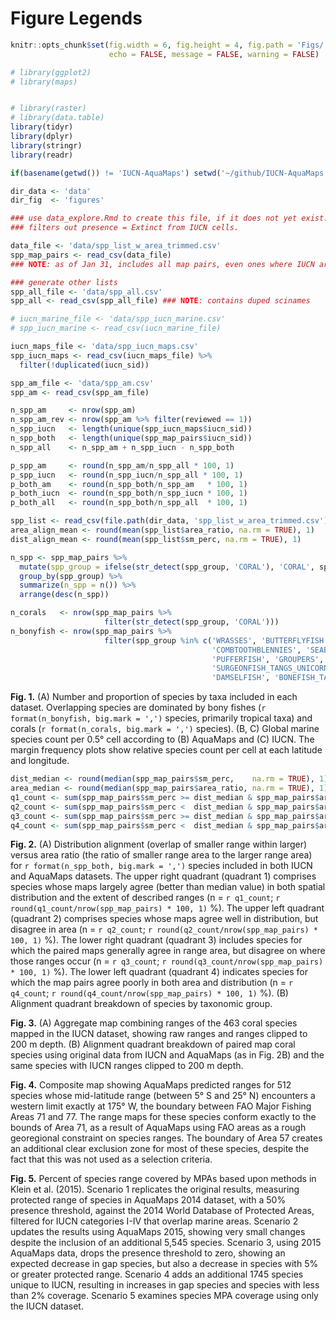 
# Figure Legends

``` r
knitr::opts_chunk$set(fig.width = 6, fig.height = 4, fig.path = 'Figs/',
                      echo = FALSE, message = FALSE, warning = FALSE)

# library(ggplot2)
# library(maps)


# library(raster)
# library(data.table)
library(tidyr)
library(dplyr)
library(stringr)
library(readr)

if(basename(getwd()) != 'IUCN-AquaMaps') setwd('~/github/IUCN-AquaMaps')

dir_data <- 'data'
dir_fig  <- 'figures'

```

``` r
### use data_explore.Rmd to create this file, if it does not yet exist.  This
### filters out presence = Extinct from IUCN cells.

data_file <- 'data/spp_list_w_area_trimmed.csv'
spp_map_pairs <- read_csv(data_file)
### NOTE: as of Jan 31, includes all map pairs, even ones where IUCN area == 0

### generate other lists
spp_all_file <- 'data/spp_all.csv'
spp_all <- read_csv(spp_all_file) ### NOTE: contains duped scinames

# iucn_marine_file <- 'data/spp_iucn_marine.csv'
# spp_iucn_marine <- read_csv(iucn_marine_file) 

iucn_maps_file <- 'data/spp_iucn_maps.csv'
spp_iucn_maps <- read_csv(iucn_maps_file) %>%
  filter(!duplicated(iucn_sid))

spp_am_file <- 'data/spp_am.csv'
spp_am <- read_csv(spp_am_file)

```

``` r
n_spp_am     <- nrow(spp_am)
n_spp_am_rev <- nrow(spp_am %>% filter(reviewed == 1))
n_spp_iucn   <- length(unique(spp_iucn_maps$iucn_sid))
n_spp_both   <- length(unique(spp_map_pairs$iucn_sid))
n_spp_all    <- n_spp_am + n_spp_iucn - n_spp_both

p_spp_am     <- round(n_spp_am/n_spp_all * 100, 1)
p_spp_iucn   <- round(n_spp_iucn/n_spp_all * 100, 1)
p_both_am    <- round(n_spp_both/n_spp_am   * 100, 1)
p_both_iucn  <- round(n_spp_both/n_spp_iucn * 100, 1)
p_both_all   <- round(n_spp_both/n_spp_all  * 100, 1)

spp_list <- read_csv(file.path(dir_data, 'spp_list_w_area_trimmed.csv'))
area_align_mean <- round(mean(spp_list$area_ratio, na.rm = TRUE), 1)
dist_align_mean <- round(mean(spp_list$sm_perc, na.rm = TRUE), 1)

```


``` r
n_spp <- spp_map_pairs %>%
  mutate(spp_group = ifelse(str_detect(spp_group, 'CORAL'), 'CORAL', spp_group)) %>%
  group_by(spp_group) %>%
  summarize(n_spp = n()) %>%
  arrange(desc(n_spp))

n_corals   <- nrow(spp_map_pairs %>% 
                     filter(str_detect(spp_group, 'CORAL')))
n_bonyfish <- nrow(spp_map_pairs %>% 
                     filter(spp_group %in% c('WRASSES', 'BUTTERFLYFISH', 'PARROTFISH',
                                             'COMBTOOTHBLENNIES', 'SEABREAMS_PORGIES', 
                                             'PUFFERFISH', 'GROUPERS', 'TUNAS_BILLFISHES', 
                                             'SURGEONFISH_TANGS_UNICORNFISH', 'ANGELFISH', 
                                             'DAMSELFISH', 'BONEFISH_TARPONS')))
```

__Fig. 1.__ (A) Number and proportion of species by taxa included in each dataset.  Overlapping species are dominated by bony fishes (`r format(n_bonyfish, big.mark = ',')` species, primarily tropical taxa) and corals (`r format(n_corals, big.mark = ',')` species).  (B, C) Global marine species count per 0.5° cell according to (B) AquaMaps and (C) IUCN.  The margin frequency plots show relative species count per cell at each latitude and longitude. 

``` r
dist_median <- round(median(spp_map_pairs$sm_perc,    na.rm = TRUE), 1)
area_median <- round(median(spp_map_pairs$area_ratio, na.rm = TRUE), 1)
q1_count <- sum(spp_map_pairs$sm_perc >= dist_median & spp_map_pairs$area_ratio >= area_median)
q2_count <- sum(spp_map_pairs$sm_perc <  dist_median & spp_map_pairs$area_ratio >= area_median)
q3_count <- sum(spp_map_pairs$sm_perc >= dist_median & spp_map_pairs$area_ratio <  area_median)
q4_count <- sum(spp_map_pairs$sm_perc <  dist_median & spp_map_pairs$area_ratio <  area_median)
```

__Fig. 2.__ (A) Distribution alignment (overlap of smaller range within larger) versus area ratio (the ratio of smaller range area to the larger range area) for `r format(n_spp_both, big.mark = ',')` species included in both IUCN and AquaMaps datasets.  The upper right quadrant (quadrant 1) comprises species whose maps largely agree (better than median value) in both spatial distribution and the extent of described ranges (n = `r q1_count`; `r round(q1_count/nrow(spp_map_pairs) * 100, 1)` %).
The upper left quadrant (quadrant 2) comprises species whose maps agree well in distribution, but disagree in area
(n = `r q2_count`; `r round(q2_count/nrow(spp_map_pairs) * 100, 1)` %).
The lower right quadrant (quadrant 3) includes species for which the paired maps generally agree in range area, but disagree on where those ranges occur
(n = `r q3_count`; `r round(q3_count/nrow(spp_map_pairs) * 100, 1)` %).
The lower left quadrant (quadrant 4) indicates species for which the map pairs agree poorly in both area and distribution
(n = `r q4_count`; `r round(q4_count/nrow(spp_map_pairs) * 100, 1)` %).
(B) Alignment quadrant breakdown of species by taxonomic group.

<!--
__Fig. 3.__ Change in status score for the Species Subgoal within the global Ocean Health Index under three different scenarios.
Scenario 1 shows the effect of reducing the probability threshold to 0% for AquaMaps presence to more accurately track the definition of IUCN “limits of distribution."
Scenario 2 shows the effect of prioritizing AquaMaps data over IUCN, while maintaining the 40% presence threshold.  In general, AquaMaps ranges are smaller than IUCN ranges, so most overlapping species will see a decrease in represented range.
Scenario 3 shows the effect of prioritizing AquaMaps data over IUCN, and simultaneously eliminating the presence threshold.  The zero threshold in scenario 3 drives a decrease in scores relative to scenario 2.  
-->

__Fig. 3.__ (A) Aggregate map combining ranges of the 463 coral species mapped in the IUCN dataset, showing raw ranges and ranges clipped to 200 m depth. (B) Alignment quadrant breakdown of paired map coral species using original data from IUCN and AquaMaps (as in Fig. 2B) and the same species with IUCN ranges clipped to 200 m depth.

__Fig. 4.__ Composite map showing AquaMaps predicted ranges for 512 species whose mid-latitude range (between 5° S and 25° N) encounters a western limit exactly at 175° W, the boundary between FAO Major Fishing Areas 71 and 77.  The range maps for these species conform exactly to the bounds of Area 71, as a result of AquaMaps using FAO areas as a rough georegional constraint on species ranges.  The boundary of Area 57 creates an additional clear exclusion zone for most of these species, despite the fact that this was not used as a selection criteria.

__Fig. 5.__  Percent of species range covered by MPAs based upon methods in Klein et al. (2015).  Scenario 1 replicates the original results, measuring protected range of species in AquaMaps 2014 dataset, with a 50% presence threshold, against the 2014 World Database of Protected Areas, filtered for IUCN categories I-IV that overlap marine areas.  Scenario 2 updates the results using AquaMaps 2015, showing very small changes despite the inclusion of an additional 5,545 species.  Scenario 3, using 2015 AquaMaps data, drops the presence threshold to zero, showing an expected decrease in gap species, but also a decrease in species with 5% or greater protected range.  Scenario 4 adds an additional 1745 species unique to IUCN, resulting in increases in gap species and species with less than 2% coverage.  Scenario 5 examines species MPA coverage using only the IUCN dataset.

